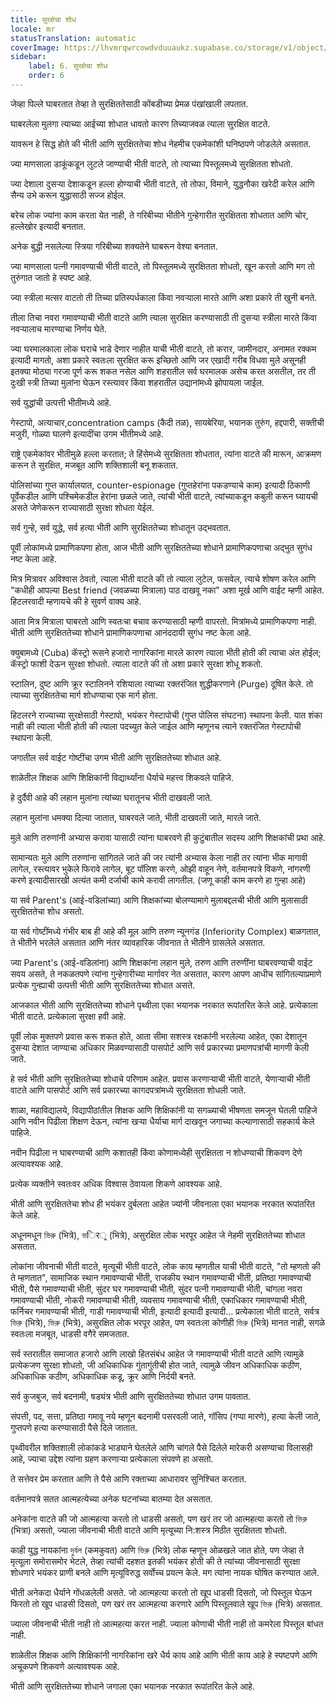 ```yaml
---
title: सुरक्षेचा शोध
locale: mr
statusTranslation: automatic
coverImage: https://lhvmrqwrcowdvduuaukz.supabase.co/storage/v1/object/public/strapi-uploads/small_cover-educacion-fundamental.webp-2d51a7828a2b1309555be27f7e2a61a0.webp
sidebar:
    label: 6. सुरक्षेचा शोध
    order: 6
---
```

जेव्हा पिल्ले घाबरतात तेव्हा ते सुरक्षिततेसाठी कोंबडीच्या प्रेमळ पंखांखाली लपतात.

घाबरलेला मुलगा त्याच्या आईच्या शोधात धावतो कारण तिच्याजवळ त्याला सुरक्षित वाटते.

यावरून हे सिद्ध होते की भीती आणि सुरक्षिततेचा शोध नेहमीच एकमेकांशी घनिष्ठपणे जोडलेले असतात.

ज्या माणसाला डाकूंकडून लुटले जाण्याची भीती वाटते, तो त्याच्या पिस्तूलमध्ये सुरक्षितता शोधतो.

ज्या देशाला दुसऱ्या देशाकडून हल्ला होण्याची भीती वाटते, तो तोफा, विमाने, युद्धनौका खरेदी करेल आणि सैन्य उभे करून युद्धासाठी सज्ज होईल.

बरेच लोक ज्यांना काम करता येत नाही, ते गरिबीच्या भीतीने गुन्हेगारीत सुरक्षितता शोधतात आणि चोर, हल्लेखोर इत्यादी बनतात.

अनेक बुद्धी नसलेल्या स्त्रिया गरिबीच्या शक्यतेने घाबरून वेश्या बनतात.

ज्या माणसाला पत्नी गमावण्याची भीती वाटते, तो पिस्तूलमध्ये सुरक्षितता शोधतो, खून करतो आणि मग तो तुरुंगात जातो हे स्पष्ट आहे.

ज्या स्त्रीला मत्सर वाटतो ती तिच्या प्रतिस्पर्धकाला किंवा नवऱ्याला मारते आणि अशा प्रकारे ती खुनी बनते.

तीला तिचा नवरा गमावण्याची भीती वाटते आणि त्याला सुरक्षित करण्यासाठी ती दुसऱ्या स्त्रीला मारते किंवा नवऱ्यालाच मारण्याचा निर्णय घेते.

ज्या घरमालकाला लोक घराचे भाडे देणार नाहीत याची भीती वाटते, तो करार, जामीनदार, अनामत रक्कम इत्यादी मागतो, अशा प्रकारे स्वतःला सुरक्षित करू इच्छितो आणि जर एखादी गरीब विधवा मुले असूनही इतक्या मोठ्या गरजा पूर्ण करू शकत नसेल आणि शहरातील सर्व घरमालक असेच करत असतील, तर ती दुःखी स्त्री तिच्या मुलांना घेऊन रस्त्यावर किंवा शहरातील उद्यानांमध्ये झोपायला जाईल.

सर्व युद्धांची उत्पत्ती भीतीमध्ये आहे.

गेस्टापो, अत्याचार,concentration camps (कैदी तळ), सायबेरिया, भयानक तुरुंग, हद्दपारी, सक्तीची मजुरी, गोळ्या घालणे इत्यादींचा उगम भीतीमध्ये आहे.

राष्ट्रे एकमेकांवर भीतीमुळे हल्ला करतात; ते हिंसेमध्ये सुरक्षितता शोधतात, त्यांना वाटते की मारून, आक्रमण करून ते सुरक्षित, मजबूत आणि शक्तिशाली बनू शकतात.

पोलिसांच्या गुप्त कार्यालयात, counter-espionage (गुप्तहेरांना पकडण्याचे काम) इत्यादी ठिकाणी पूर्वेकडील आणि पश्चिमेकडील हेरांना छळले जाते, त्यांची भीती वाटते, त्यांच्याकडून कबुली करून घ्यायची असते जेणेकरून राज्यासाठी सुरक्षा शोधता येईल.

सर्व गुन्हे, सर्व युद्धे, सर्व हत्या भीती आणि सुरक्षिततेच्या शोधातून उद्भवतात.

पूर्वी लोकांमध्ये प्रामाणिकपणा होता, आज भीती आणि सुरक्षिततेच्या शोधाने प्रामाणिकपणाचा अद्भुत सुगंध नष्ट केला आहे.

मित्र मित्रावर अविश्वास ठेवतो, त्याला भीती वाटते की तो त्याला लुटेल, फसवेल, त्याचे शोषण करेल आणि "कधीही आपल्या Best friend (जवळच्या मित्राला) पाठ दाखवू नका" अशा मूर्ख आणि वाईट म्हणी आहेत. हिटलरवादी म्हणायचे की हे सुवर्ण वाक्य आहे.

आता मित्र मित्राला घाबरतो आणि स्वतःचा बचाव करण्यासाठी म्हणी वापरतो. मित्रांमध्ये प्रामाणिकपणा नाही. भीती आणि सुरक्षिततेच्या शोधाने प्रामाणिकपणाचा आनंददायी सुगंध नष्ट केला आहे.

क्युबामध्ये (Cuba) कॅस्ट्रो रूसने हजारो नागरिकांना मारले कारण त्याला भीती होती की त्याचा अंत होईल; कॅस्ट्रो फाशी देऊन सुरक्षा शोधतो. त्याला वाटते की तो अशा प्रकारे सुरक्षा शोधू शकतो.

स्टालिन, दुष्ट आणि क्रूर स्टालिनने रशियाला त्याच्या रक्तरंजित शुद्धीकरणाने (Purge) दूषित केले. तो त्याच्या सुरक्षिततेचा मार्ग शोधण्याचा एक मार्ग होता.

हिटलरने राज्याच्या सुरक्षेसाठी गेस्टापो, भयंकर गेस्टापोची (गुप्त पोलिस संघटना) स्थापना केली. यात शंका नाही की त्याला भीती होती की त्याला पदच्युत केले जाईल आणि म्हणूनच त्याने रक्तरंजित गेस्टापोची स्थापना केली.

जगातील सर्व वाईट गोष्टींचा उगम भीती आणि सुरक्षिततेच्या शोधात आहे.

शाळेतील शिक्षक आणि शिक्षिकांनी विद्यार्थ्यांना धैर्याचे महत्त्व शिकवले पाहिजे.

हे दुर्दैवी आहे की लहान मुलांना त्यांच्या घरातूनच भीती दाखवली जाते.

लहान मुलांना धमक्या दिल्या जातात, घाबरवले जाते, भीती दाखवली जाते, मारले जाते.

मुले आणि तरुणांनी अभ्यास करावा यासाठी त्यांना घाबरवणे ही कुटुंबातील सदस्य आणि शिक्षकांची प्रथा आहे.

सामान्यतः मुले आणि तरुणांना सांगितले जाते की जर त्यांनी अभ्यास केला नाही तर त्यांना भीक मागावी लागेल, रस्त्यावर भुकेले फिरावे लागेल, बूट पॉलिश करणे, ओझी वाहून नेणे, वर्तमानपत्रे विकणे, नांगरणी करणे इत्यादीसारखी अत्यंत कमी दर्जाची कामे करावी लागतील. (जणू काही काम करणे हा गुन्हा आहे)

या सर्व Parent's (आई-वडिलांच्या) आणि शिक्षकांच्या बोलण्यामागे मुलाबद्दलची भीती आणि मुलासाठी सुरक्षिततेचा शोध असतो.

या सर्व गोष्टींमध्ये गंभीर बाब ही आहे की मूल आणि तरुण न्यूनगंड (Inferiority Complex) बाळगतात, ते भीतीने भरलेले असतात आणि नंतर व्यावहारिक जीवनात ते भीतीने ग्रासलेले असतात.

ज्या Parent's (आई-वडिलांना) आणि शिक्षकांना लहान मुले, तरुण आणि तरुणींना घाबरवण्याची वाईट सवय असते, ते नकळतपणे त्यांना गुन्हेगारीच्या मार्गावर नेत असतात, कारण आपण आधीच सांगितल्याप्रमाणे प्रत्येक गुन्ह्याची उत्पत्ती भीती आणि सुरक्षिततेच्या शोधात असते.

आजकाल भीती आणि सुरक्षिततेच्या शोधाने पृथ्वीला एका भयानक नरकात रूपांतरित केले आहे. प्रत्येकाला भीती वाटते. प्रत्येकाला सुरक्षा हवी आहे.

पूर्वी लोक मुक्तपणे प्रवास करू शकत होते, आता सीमा सशस्त्र रक्षकांनी भरलेल्या आहेत, एका देशातून दुसऱ्या देशात जाण्याचा अधिकार मिळवण्यासाठी पासपोर्ट आणि सर्व प्रकारच्या प्रमाणपत्रांची मागणी केली जाते.

हे सर्व भीती आणि सुरक्षिततेच्या शोधाचे परिणाम आहेत. प्रवास करणाऱ्याची भीती वाटते, येणाऱ्याची भीती वाटते आणि पासपोर्ट आणि सर्व प्रकारच्या कागदपत्रांमध्ये सुरक्षितता शोधली जाते.

शाळा, महाविद्यालये, विद्यापीठांतील शिक्षक आणि शिक्षिकांनी या सगळ्याची भीषणता समजून घेतली पाहिजे आणि नवीन पिढीला शिक्षण देऊन, त्यांना खऱ्या धैर्याचा मार्ग दाखवून जगाच्या कल्याणासाठी सहकार्य केले पाहिजे.

नवीन पिढीला न घाबरण्याची आणि कशातही किंवा कोणामध्येही सुरक्षितता न शोधण्याची शिकवण देणे अत्यावश्यक आहे.

प्रत्येक व्यक्तीने स्वतःवर अधिक विश्वास ठेवायला शिकणे आवश्यक आहे.

भीती आणि सुरक्षिततेचा शोध ही भयंकर दुर्बलता आहेत ज्यांनी जीवनाला एका भयानक नरकात रूपांतरित केले आहे.

अधूनमधून ভিরু (भित्रे), ভिरু (भित्रे), असुरक्षित लोक भरपूर आहेत जे नेहमी सुरक्षिततेच्या शोधात असतात.

लोकांना जीवनाची भीती वाटते, मृत्यूची भीती वाटते, लोक काय म्हणतील याची भीती वाटते, "तो म्हणतो की ते म्हणतात", सामाजिक स्थान गमावण्याची भीती, राजकीय स्थान गमावण्याची भीती, प्रतिष्ठा गमावण्याची भीती, पैसे गमावण्याची भीती, सुंदर घर गमावण्याची भीती, सुंदर पत्नी गमावण्याची भीती, चांगला नवरा गमावण्याची भीती, नोकरी गमावण्याची भीती, व्यवसाय गमावण्याची भीती, एकाधिकार गमावण्याची भीती, फर्निचर गमावण्याची भीती, गाडी गमावण्याची भीती, इत्यादी इत्यादी इत्यादी... प्रत्येकाला भीती वाटते, सर्वत्र ভিরু (भित्रे), ভিরু (भित्रे), असुरक्षित लोक भरपूर आहेत, पण स्वतःला कोणीही ভিরু (भित्रे) मानत नाही, सगळे स्वतःला मजबूत, धाडसी वगैरे समजतात.

सर्व स्तरातील समाजात हजारो आणि लाखो हितसंबंध आहेत जे गमावण्याची भीती वाटते आणि त्यामुळे प्रत्येकजण सुरक्षा शोधतो, जी अधिकाधिक गुंतागुंतीची होत जाते, त्यामुळे जीवन अधिकाधिक कठीण, अधिकाधिक कठीण, अधिकाधिक कडू, क्रूर आणि निर्दयी बनते.

सर्व कुजबुज, सर्व बदनामी, षड्यंत्र भीती आणि सुरक्षिततेच्या शोधात उगम पावतात.

संपत्ती, पद, सत्ता, प्रतिष्ठा गमावू नये म्हणून बदनामी पसरवली जाते, गॉसिप (गप्पा मारणे), हत्या केली जाते, गुप्तपणे हत्या करण्यासाठी पैसे दिले जातात.

पृथ्वीवरील शक्तिशाली लोकांकडे भाड्याने घेतलेले आणि चांगले पैसे दिलेले मारेकरी असण्याचा विलासही आहे, ज्याचा उद्देश त्यांना ग्रहण करणाऱ्या प्रत्येकाला संपवणे हा असतो.

ते सत्तेवर प्रेम करतात आणि ते पैसे आणि रक्ताच्या आधारावर सुनिश्चित करतात.

वर्तमानपत्रे सतत आत्महत्येच्या अनेक घटनांच्या बातम्या देत असतात.

अनेकांना वाटते की जो आत्महत्या करतो तो धाडसी असतो, पण खरं तर जो आत्महत्या करतो तो ভিরু (भित्रा) असतो, ज्याला जीवनाची भीती वाटते आणि मृत्यूच्या नि:शस्त्र मिठीत सुरक्षितता शोधतो.

काही युद्ध नायकांना দুর্বল (कमकुवत) आणि ভিরু (भित्रे) लोक म्हणून ओळखले जात होते, पण जेव्हा ते मृत्यूला समोरासमोर भेटले, तेव्हा त्यांची दहशत इतकी भयंकर होती की ते त्यांच्या जीवनासाठी सुरक्षा शोधणारे भयंकर प्राणी बनले आणि मृत्यूविरुद्ध सर्वोच्च प्रयत्न केले. मग त्यांना नायक घोषित करण्यात आले.

भीती अनेकदा धैर्याने गोंधळलेली असते. जो आत्महत्या करतो तो खूप धाडसी दिसतो, जो पिस्तूल घेऊन फिरतो तो खूप धाडसी दिसतो, पण खरं तर आत्महत्या करणारे आणि पिस्तूलवाले खूप ভিরু (भित्रे) असतात.

ज्याला जीवनाची भीती नाही तो आत्महत्या करत नाही. ज्याला कोणाची भीती नाही तो कमरेला पिस्तूल बांधत नाही.

शाळेतील शिक्षक आणि शिक्षिकांनी नागरिकांना खरे धैर्य काय आहे आणि भीती काय आहे हे स्पष्टपणे आणि अचूकपणे शिकवणे अत्यावश्यक आहे.

भीती आणि सुरक्षिततेच्या शोधाने जगाला एका भयानक नरकात रूपांतरित केले आहे.
